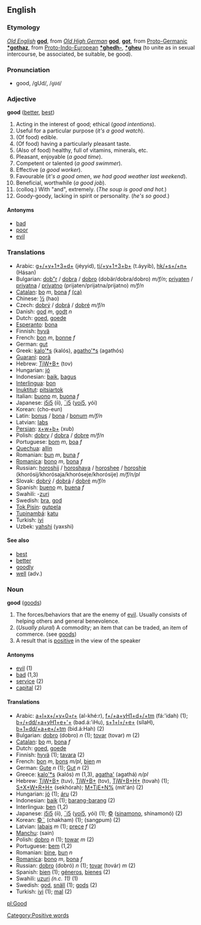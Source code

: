==English==
===Etymology===
''[[Old English]]'' '''[[god]]''', from ''[[Old High German]]'' '''[[god]]''', '''[[got]]''', from [[Proto-Germanic]] '''[[*gothaz]]''', from [[Proto-Indo-European]] '''[[*ghedh-]]''', '''[[*gheu]]''' (to unite as in sexual intercourse, be associated, be suitable, be good).

===Pronunciation===
*good, /gUd/, /<tt>gUd</tt>/

===Adjective===
'''good''' ([[better]], [[best]])

#Acting in the interest of good; ethical (''good intentions'').
#Useful for a particular purpose (''it's a good watch'').
#(Of food) edible.
#(Of food) having a particularly pleasant taste.
#(Also of food) healthy, full of vitamins, minerals, etc.
#Pleasant, enjoyable (''a good time'').
#Competent or talented (''a good swimmer'').
#Effective (''a good worker'').
#Favourable (''it's a good omen'', ''we had good weather last weekend'').
#Beneficial, worthwhile (''a good job'').
#(colloq.) With "and", extremely. (''The soup is good and hot.'')
# Goody-goody, lacking in spirit or personality. (''he's so good''.)

====Antonyms====
* [[bad]]
* [[poor]]
* [[evil]]

===Translations===
*Arabic: [[g+y+d+|g+/+y+1+3+d+]] (jéyyid), [[tjy+b+|tj/+y+1+3+b+]] (t.áyyib), [[hks+n+|hk/+s+/+n+]] (Hásan)
*Bulgarian: [[dob"r]] / [[dobra]] / [[dobro]] (dobär/dobra/dobro) ''m/f/n''; [[priyaten]] / [[priyatna]] / [[priyatno]] (prijaten/prijatna/prijatno) ''m/f/n''
*[[Catalan]]: [[bo]] ''m'', [[bona]] ''f'' [[:ca:bo|(ca)]] 
*Chinese: [[½]] (hao)
*Czech: [[dobrý]] / [[dobrá]] / [[dobré]] ''m/f/n''
*Danish: [[god]] ''m'', [[godt]] ''n''
*Dutch: [[goed]], [[goede]]
*[[Esperanto]]: [[bona]]
*Finnish: [[hyvä]]
*French: [[bon]] ''m'', [[bonne]] ''f''
*German: [[gut#German|gut]]
*Greek: [[kalo'*s]] (kalós), [[agatho'*s]] (agathós)
*[[Guaraní]]: [[porã]]
*Hebrew: [[TjW+B+]] (tov)
*Hungarian: [[jó]]
*Indonesian: [[baik]], [[bagus]]
*[[Interlingua]]: [[bon]]
*[[Inuktitut]]: [[pitsiartok]]
*Italian: [[buono]] ''m'', [[buona]] ''f''
*Japanese: [[i5i5]] (íi), [[¯i5]] ([[yoi5]], yói)
*Korean: [[]] (cho-eun)
*Latin: [[bonus]] / [[bona]] / [[bonum]] ''m/f/n''
*Latvian: [[labs]]
*[[Persian]]: [[x+w+b+]] (xub)
*Polish: [[dobry]] / [[dobra]] / [[dobre]] ''m/f/n''
*Portuguese: [[bom]] ''m'', [[boa]] ''f''
*[[Quechua]]: [[allin]]
*Romanian: [[bun]] ''m'', [[buna]] ''f''
*[[Romanica]]: [[bono]] ''m'', [[bona]] ''f''
*Russian: [[horoshij]] / [[horoshaya]] / [[horoshee]] / [[horoshie]] (khorósij/khorósaja/khoróseje/khorósije) ''m/f/n/pl''
*Slovak: [[dobrý]] / [[dobrá]] / [[dobré]] ''m/f/n''
*Spanish: [[bueno]] ''m'', [[buena]] ''f''
*Swahili: -[[zuri]]
*Swedish: [[bra#Swedish|bra]], [[god#Swedish|god]]
*[[Tok Pisin]]: [[gutpela]]
*[[Tupinambá]]: [[katu]]
*Turkish: [[iyi]]
*Uzbek: [[yahshi]] (yaxshi)

====See also====
*[[best]]
*[[better]]
*[[goodly]]
*[[well]] (adv.)

===Noun===
'''good''' ([[goods]])

#The forces/behaviors that are the enemy of [[evil]].  Usually consists of helping others and general benevolence.
#(''Usually plural'') A commodity; an item that can be traded, an item of commerce. (see [[goods]])
#A result that is [[positive]] in the view of the speaker

====Antonyms====
*[[evil]] (1)
*[[bad]] (1,3)
*[[service]] (2)
*[[capital]] (2)

====Translations====
*Arabic: [[a+l+x+y+r+|a+l+x+/+y+0+r+]] (al-khé:r), [[f+a+yHd+tm|f+/+a+yH1+d+/+tm]] (fá:'idah) (1); [[b+dda+yHe+|b+/+dd/+a+yH1+e+'+]] (bad.á:'iH<vcd>u), [[s+l+e+|s+1+l+/+e+]] (sílaH<vcd>), [[b+dda+e+tm|b+1+dd/+a+e+/+tm]] (bid.á:H<vcd>ah) (2)
*Bulgarian: [[dobro]] (dobro) ''n'' (1); [[tovar]] (tovar) ''m'' (2)
*[[Catalan]]: [[bo]] ''m'', [[bona]] ''f''
*Dutch: [[goed]], [[goede]]
*Finnish: [[hyvä]] (1); [[tavara]] (2)
*French: [[bon]] ''m'', [[bons]] ''m/pl'', [[bien]] ''m''
*German: [[Gute]] ''n'' (1); [[Gut]] ''n'' (2)
*Greece: [[kalo'*s]] (kalós) ''m'' (1,3), [[agatha']] (agathá) ''n/pl''
*Hebrew: [[TjW+B+]] (tuv), [[TjW+B+]] (tov), [[TjW+B+H+]] (tovah) (1); [[S+X+W+R+H+]] (sekhórah); [[M+TjE+N%]] (mit'án) (2)
*Hungarian: [[jó]] (1); [[áru]] (2)
*Indonesian: [[baik]] (1); [[barang-barang]] (2)
*Interlingua: [[ben]] (1,2)
*Japanese: [[i5i5]] (íi), [[¯i5]] ([[yoi5]], yói) (1); [[©]] ([[sinamono]], shinamonó) (2)
*Korean: [[©¨]] (chakham) (1); [[]] (sangpum) (2)
*Latvian: [[labais]] ''m'' (1); [[prece]] ''f'' (2)
*[[Manchu]]: (sain)
*Polish: [[dobro]] ''n'' (1); [[towar]] ''m'' (2)
*Portuguese: [[bem]] (1,2)
*Romanian: [[bine]], [[bun]] ''n'' 
*[[Romanica]]: [[bono]] ''m'', [[bona]] ''f''
*Russian: [[dobro]] (dobró) ''n'' (1); [[tovar]] (továr) ''m'' (2)
*Spanish: [[bien]] (1); [[géneros]], [[bienes]] (2)
*Swahili: [[uzuri]] ''(n.c. 11)'' (1)
*Swedish: [[god]], [[snäll]] (1); [[gods]] (2)
*Turkish: [[iyi]] (1); [[mal]] (2)

[[Category:Positive words]]

[[pl:Good]]